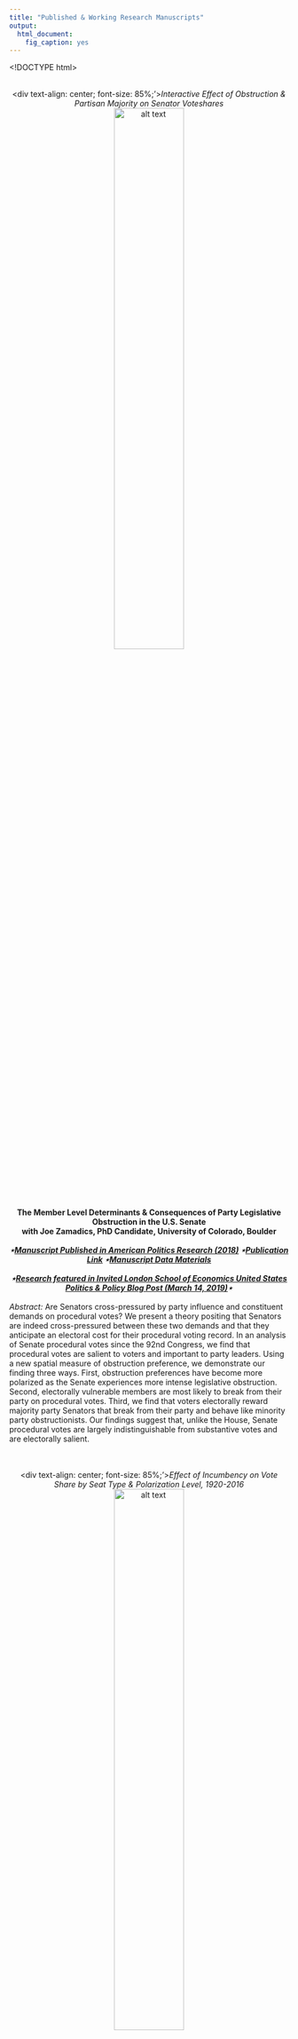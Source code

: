 ```yaml
---
title: "Published & Working Research Manuscripts"
output: 
  html_document: 
    fig_caption: yes
---
```

<style>
  .column-left{
    float: left;
    width: 40%;
    text-align: left;
  }
.column-right{
  float: right;
  width: 40%;
  text-align: left;
}
</style>

<!DOCTYPE html>
<html>
<meta name="viewport" content="width=device-width, initial-scale=1">
<style>
/* On smaller screens, decrease text size */
@media only screen and (max-width: 300px) {
  .text {font-size: 11px}
}
</style>
</html> 

<script>
  (function(i,s,o,g,r,a,m){i['GoogleAnalyticsObject']=r;i[r]=i[r]||function(){
  (i[r].q=i[r].q||[]).push(arguments)},i[r].l=1*new Date();a=s.createElement(o),
  m=s.getElementsByTagName(o)[0];a.async=1;a.src=g;m.parentNode.insertBefore(a,m)
  })(window,document,'script','https://www.google-analytics.com/analytics.js','ga');

  ga('create', 'UA-100362112-1', 'auto');
  ga('send', 'pageview');

</script>

  <style type="text/css">

h1.title {
  color: DarkRed;
  text-align: center;
}
</style>
<br/>
<br/>
<center>
  <div text-align: center; font-size: 85%;'>*Interactive Effect of Obstruction & Partisan Majority on Senator Voteshares* <br>
![alt text](/Users/carlosalgara/Dropbox/Github_Website/calgara.github.io/figures/obstruction.png "Obstruction Dynamics"){ width=50% }

</center><br/>
<center> **The Member Level Determinants \& Consequences of Party Legislative Obstruction in the U.S. Senate** </center>
<center> **with Joe Zamadics, PhD Candidate, University of Colorado, Boulder** </center><br/>
<center> ***$\star$[Manuscript Published in American Politics Research (2018)](https://journals.sagepub.com/doi/10.1177/1532673X18812403) $\star$[Publication Link](https://journals.sagepub.com/doi/10.1177/1532673X18812403) $\star$[Manuscript Data Materials](mailto:calgara@ucdavis.edu)*** </center><br/>
<center> ***$\star$[Research featured in Invited London School of Economics United States Politics \& Policy Blog Post (March 14, 2019)](http://bit.ly/2ChBLYg)$\star$***
</center><br/>
  *Abstract:*	Are Senators cross-pressured by party influence and constituent demands on procedural votes? We present a theory positing that Senators are indeed cross-pressured between these two demands and that they anticipate an electoral cost for their procedural voting record. In an analysis of Senate procedural votes since the 92nd Congress, we find that procedural votes are salient to voters and important to party leaders. Using a new spatial measure of obstruction preference, we demonstrate our finding three ways. First, obstruction preferences have become more polarized as the Senate experiences more intense legislative obstruction. Second, electorally vulnerable members are most likely to break from their party on procedural votes. Third, we find that voters electorally reward majority party Senators that break from their party and behave like minority party obstructionists. Our findings suggest that, unlike the House, Senate procedural votes are largely indistinguishable from substantive votes and are electorally salient.  
<br/>
<br/>
<center>
  <div text-align: center; font-size: 85%;'>*Effect of Incumbency on Vote Share by Seat Type & Polarization Level, 1920-2016* <br>
![alt text](/Users/carlosalgara/Dropbox/Github_Website/calgara.github.io/figures/mes_by_states_plot.png "Senate Election Dynamics"){ width=50% }

</center><br/>
<center> **The Conditioning Role of Polarization in U.S. Senate Election Outcomes: A Direct-Election Era & Voter-Level Analysis** </center><br/>
<center> ***$\star$[Manuscript Published in Electoral Studies (2019)](https://www.sciencedirect.com/science/article/pii/S0261379418301379) $\star$[Publication Link](https://www.sciencedirect.com/science/article/pii/S0261379418301379) $\star$[Manuscript Data Materials](mailto:calgara@ucdavis.edu)*** </center><br/>
          *Abstract:* Recent work finds that a decline in the incumbency advantage coincides with the rise of partisanship as a determinant of congressional electoral outcomes. While this work updates our view of congressional elections, it is unclear if this holds in the more candidate-centered and high-information electoral context of the U.S. Senate. In this paper, I address these two considerations by evaluating a theory positing that polarization conditions the influence of incumbency and partisanship as Senate election determinants. Using data on the entire direct-election Senate era and survey data, this paper finds that: (1) polarization provides a partisan advantage for candidates running in states in which they are members of the partisan majority and (2) polarization positively conditions the incumbency advantage for Senators representing states that favor the other party. These findings suggest that Senators may still successfully cultivate a personal brand in the face of growing ideological differences between the parties.  
<br/>
<br/>
<center>
  <div text-align: center; font-size: 85%;'>*Distribution of 2016 Federal Election Candidate Positions* <br>
![alt text](/Users/carlosalgara/Dropbox/Github_Website/calgara.github.io/figures/candidate_stimuli_placements_lines.png "House & Senate Candidate Positions"){ width=60% }
</center><br/>
<center> **The Distorting Effects of Racial Animus on Proximity Voting in the 2016 Elections** </center>
<center> **with Isaac Hale, PhD Candidate, University of California, Davis** </center><br/>
<center> ***$\star$[Manuscript Published in Electoral Studies (2019)](https://www.sciencedirect.com/science/article/pii/S0261379418302774) $\star$[Publication Link](https://www.sciencedirect.com/science/article/pii/S0261379418302774) $\star$[Manuscript Data Materials](mailto:calgara@ucdavis.edu)***</center><br/>
<center> ***$\star$[Research featured in The New York Times (Feb. 27, 2019): The Deepening `Racialization' of American Politics](https://www.nytimes.com/2019/02/27/opinion/trump-obama-race.html)$\star$***
</center><br/>
          *Abstract:* While the use of racial appeals by the 2016 Trump campaign is indisputable, researchers are actively debating their precise role in influencing voter behavior in the election. We seek to expand upon existing research which finds that racial animus electorally benefited the Trump campaign. We examine to what extent those benefits redounded to GOP candidates down-ballot and whether racial animus distorted ideological proximity voting in the 2016 election. We find that racial animus among voters helped Republicans at multiple ballot levels and that higher levels of racial animus distorted correct proximity voting among voters ideologically closest to the Democratic candidate. Our findings suggest that high salience campaign appeals on race at the presidential level can influence elections for the House and Senate. We also provide evidence that the process of racial partisan realignment is incomplete, as some white voters still vote incongruously with their ideology due to racial animus.  
<br/>
<br/>
<center>
  <div text-align: center; font-size: 10%;'>*Average Country & Website World Wide Web Information Networks, 9/1/2015 - 1/30/2017*<br>
  <br/>
![alt text](/Users/carlosalgara/Dropbox/Github_Website/calgara.github.io/figures/third_quartile_graph_fullnetwork_color.png "County Network"){ width=45% } 
![alt text](/Users/carlosalgara/Dropbox/Github_Website/calgara.github.io/figures/third_quartile_graph_fullnetwork_websites_color.png "Website Network"){ width=45% }
</center><br/>
<center> **Diachronic Equivalence: An Examination of the International News Network** </center>
<center> **with [George Barnett](http://communication.ucdavis.edu/people/gbarnett), Distinguished Professor of Communications, University of California, Davis** </center><br/>
<center> ***$\star$[Manuscript Published in Social Network Analysis & Mining (2019)](https://link.springer.com/article/10.1007/s13278-019-0549-y) $\star$[Publication Link](https://link.springer.com/article/10.1007/s13278-019-0549-y) $\star$[Manuscript Data Materials](mailto:calgara@ucdavis.edu)*** </center><br/>
          *Abstract:* Barabási (2014) argues that a significant proportion of nodes can be randomly removed from any scale-free network without it breaking apart. Gao, Barzel and Barabási (2016) suggest that three additional properties of networks, density, heterogeneity and symmetry, facilitate their ability to adjust their activities to retain functionality in times of stress.  Barnett and Jiang (2016) examined the World Wide Web and found that while there are changes in the use of individual websites in this scale-free network due to weekly cycles in viewing specific websites, extreme events as well as other social and cultural events, the overall network is remarkably stable. This paper suggests an additional property, the structural equivalence of nodes that facilitates network stability.  Further, it differentiates between two forms of equivalence, synchronous or structural equivalence, and diachronic equivalence, which indicates that two nodes’ position in a network change over time in a similar manner. A subset of the World Wide Web, the international news network is examined to demonstrate these notions. Daily data on the use of the world’s 44 most frequently visited news websites by 118 countries were mined over the 17 month period September 1, 2015 to January 30, 2017, to create a longitudinal two-mode network (countries and websites).  The results suggest that individual structurally and diachronic equivalent nodes may be removed from both the international and website networks without impacting how the network changes over time.  
<br/>
<br/>
<center>
  <div text-align: center; font-size: 10%;'>*Geographic Neighborhood profile for IA-2, 114th Congress & Particularistic Policy Bill Cosponsorship Network, 93rd U.S. Senate*<br>
<br/>
![alt text](/Users/carlosalgara/Dropbox/Github_Website/calgara.github.io/figures/IA_2_map_example_of_main_iv.png "IA-2 Geo Profile"){ width=45% } 
![alt text](/Users/carlosalgara/Dropbox/Github_Website/calgara.github.io/figures/senate_particularistic_network_93_congress.png.png "Particularistic Network"){ width=45% }


</center><br/>
<center> **The Influence of Partisan Polarization and Geographic Neighborhood Context on Congressional Cosponsorship Policy Networks** </center>
<center> **with Ross Butters, PhD Candidate, University of California, Davis** </center><br/>
<center> ***$\star$Manuscript Prepared for 2018 PolNet Annual Meeting Panel $\star$[Working Manuscript Draft](PolNet2018_Algara_Butters_Prelim_Abstract.pdf) $\star$[Manuscript Data Materials](mailto:calgara@ucdavis.edu)*** </center><br/>
          *Abstract:* The classical "Textbook Theory" of Congress posits that legislators are relatively autonomous actors who work together on a bipartisan basis to maximize their probability of re-election (Shepsle 1989). This classical district-centered theory of Congress posits that legislators are motivated to engage in bipartisan legislative behavior and work together by the geographical similarity of their respective districts. Congressional scholars have largely cast doubt on the importance of district-centered considerations to inform the behavior of legislators, shifting the focus to partisan-centered preferences (Rohde 1991, Cox & McCubbins 1993, 2005). Moreover, while scholars have debated these theories, they have said relatively little about the salience of these theories across varying policy issues. Using the distinct expression of legislative behavior provide by bill co-sponsorship and geographic proximity methods we explore the extent to which district similarity influences how legislators work together in the Congressional network across varying degrees of partisan polarization. Treating Congress as a series of distinct policy networks and using exponential random graph models (ERGM), we evaluate a theory arguing that geographic proximity is a salient predictor of legislator cooperation in district-centered policy domains (i.e. agriculture, land management), even during the hyper-partisan contemporary Congress.  
<br/>
<br/>
<center>
  <div text-align: center; font-size: 10%;'>*Partisanship of Senate Press Event Participation & Effect of Party on Strategic Legislative Collaboration*<br>
<br/>
![alt text](/Users/carlosalgara/Dropbox/Github_Website/calgara.github.io/figures/number_press_events_by_party_percentage.png "Partisanship Events"){ width=45% } 
![alt text](/Users/carlosalgara/Dropbox/Github_Website/calgara.github.io/figures/senate_press_event_additive_model_coefficients_party_effect.png "Party Effect"){ width=45% }


</center><br/>
<center> **Who Goes Public with Whom? A Network Analysis of U.S. Senate Press Events**  </center><br/>
<center> ***$\star$Working Manuscript in Preperation $\star$[Working Manuscript Draft](APSA2018_Senate_Collaboration.pdf) $\star$[Manuscript Data Materials](mailto:calgara@ucdavis.edu)*** </center><br/>
          *Abstract:* This paper explores the extent to which shared legislator characteristics--in particular, partisanship, representing the same constituency, and sitting on one or more of the same committees--influence legislators' decisions to collaborate with their colleagues on a given issue.  To do so, we employ network analysis.  Previous studies that have done this have largely focused on bill co-sponsorship and roll-call voting.  We argue that such measures, while informative, do not sufficiently capture the high-profile strategic choices that legislators make, and so instead employ a little-used comprehensive dataset that documents all U.S. Senate press events held between 1979 and 1999, as well as between 2003 and 2009, including all of the particular senators who attended each event.  When we look at senator dyads, we find that shared party is the strongest predictor of whether two senators choose to appear at the same event and this effect increases over the time series.  As to whether shared constituency and committee membership predicts public collaboration, the evidence is more mixed, with the strength of these institutional variables attenuating over time.  Overall, our results mirror the increased levels of partisanship of the contemporary Senate that scholars have arrived at using other measures and demonstrate that such partisanship has largely erased the importance of institutional variables such as shared constituency and shared committee membership.   
<br/>
<br/>
<center>
  <div text-align: center; font-size: 85%;'>*Distribution of Ideological Divergence between District & Partisan Medians* <br>
![alt text](/Users/carlosalgara/Dropbox/Github_Website/calgara.github.io/figures/median_partisan_divergence_by_chamber.png "District-Member Divergence"){ width=50% }
</center><br/>
<center> **Legislative Signaling or Random Error? An Analysis of Spatially Incorrect Voting in Congress** </center>
<center> **with Joe Zamadics, PhD Candidate, University of Colorado, Boulder** </center><br/>
<center> ***$\star$Working Manuscript in Preparation $\star$[Working Manuscript Draft](Congressional_Incorrect_voting_Algara_Zamadics.pdf) $\star$[Manuscript Data Materials](mailto:calgara@ucdavis.edu)*** </center><br/>
          *Abstract:* Theoretical and empirical models of congressional voting assumes that legislators vote with the sole purpose to move policy closer to their ideologically ideal point, with the most prominent being the NOMINATE model. While NOMINATE correctly classifies the vast majority of votes cast by members of Congress, a significant number of votes are misclassified and coded as spatial error. The literature on congressional voting assumes this error to be random and idiosyncratic across members. We dispute this conventional notion and argue that spatial error in congressional is not random, but rather systematic across members. We present a theory positing that spatial error is more likely on roll-call votes tackling salient policy issues and among members representing districts with greater ideological divergence between the median voter and the member's primary election constituency. Using Aldrich-McKelvey scaling to place legislators and constituencies in the same ideological common space, we find support for our theory. We attribute this finding to the greater electoral uncertainty faced by ideological moderates and members representing districts with greater ideological divergence between key constituencies. Our findings have implications for the NOMINATE model, the nature of spatial error in legislative voting, and the electoral cross-pressures faced by legislators.  
<br/>
<br/>
<center>
  <div text-align: center; font-size: 85%;'>*Quarterly Generic Ballot Differential between the Majority & Minority Party, 1962-2016* <br>
![alt text](/Users/carlosalgara/Dropbox/Github_Website/calgara.github.io/figures/maj_generic_ballot_diff_roper.png "Generic Ballot"){ width=50% }
</center><br/>
<center> **The Influence of Partisan Conflict & Policy Responsiveness on Majority Party Electoral Fortunes \& Congressional Job Performance: A Time-Series Approach** </center>
<center> **with Tzu-Ping Liu, PhD Candidate, University of California, Davis** </center><br/>
<center> ***$\star$Working Manuscript in Preparation $\star$[Working Manuscript Draft](WPSA2017_Algara_Liu_Draft1.pdf) $\star$[Manuscript Data Materials](mailto:calgara@ucdavis.edu)*** </center><br/>
          *Abstract:* Recent work suggests that the aggregate approval rating of the U.S. Congress is a function of both policy responsiveness by the institution and the level of partisan conflict between both parties. However, standing models of the role of partisan conflict and policy responsiveness in congressional approval focus on Congress as a collective institution, rather than distinguishing between the legislative parties. In this paper, we specify a model which posits that policy responsiveness and partisan conflict not only influence approval of Congress as a whole, but also have differing effects on the electoral standing of the majority party in their relative generic ballot advantage to the minority party. We argue that partisan conflict decreases the generic congressional ballot advantage for the majority party and the approval rating of Congress as a collective institution. We also argue that policy responsiveness by Congress to the national mood raises the electoral standing of the majority party and the collective approval of Congress. Using a unique dataset of quarterly congressional approval and congressional generic ballot differentials from 1969 to 2016, we provide a comprehensive test of our model during varying periods of congressional polarization.  
<br/>
<br/>
<center>
  <div text-align: center; font-size: 85%;'>*Percentage of Senators Representing States That Lean Towards*
    <div text-align: center; font-size: 85%;'>*the Opposing Party During the Direct-Election Era, 1914-2016* <br>
![alt text](/Users/carlosalgara/Dropbox/Github_Website/calgara.github.io/figures/years_outpartisan_seats_percentage.png "Declining Out-party Senators"){ width=50% }
</center><br/>
<center> **The Influence of Incumbency, Partisanship, Candidate Quality \& National Tides in U.S. Senate Elections, 1914-2016** </center><br/>
<center> ***$\star$Working Manuscript in Preparation $\star$[Working Manuscript Draft](August2017_Nationalization_Senate_Elections_Algara.pdf) $\star$[Manuscript Data Materials](mailto:calgara@ucdavis.edu)*** </center><br/>
          *Abstract:* Relative to elections for the U.S. House, little is known about what influences outcomes for the U.S. Senate. While standing models of congressional election outcomes have been applied to the Senate, many of these models fail to account for salient variables, such as candidate quality, or focus their analysis on elections during the candidate-centered era. In this paper, I specify a comprehensive model of Senate election outcomes which focuses on four salient predictors of electoral outcomes: national partisan tides, incumbency, state partisanship, and candidate quality. I then evaluate this model using a novel dataset containing every Senate race since the adoption of the 17th amendment in 1913. Congruent with recent findings in the U.S. House, the model finds evidence that Senate elections are becoming more partisan-centered at the expense of a candidate quality advantage. On the other hand, and contrary to recent studies, the model finds evidence of an incumbency advantage increase in contemporary Senate elections. However, this increase in the incumbency advantage corresponds to a decline in the pivotal role of incumbency in determining Senate election outcomes during a more partisan-centered period of elections. I conclude by showing that Senate elections are becoming more nationalized and president-centered contests.  
<br/>
<br/>
<center>
  <div text-align: center; font-size: 85%;'>*Distribution of Indicators of Pro-Lobby Support, 114^th^ Congress* <br>
![alt text](/Users/carlosalgara/Dropbox/Github_Website/calgara.github.io/figures/lobby_counts.png "Lobby Counts"){ width=50% }
</center><br/>
<center> **The U.S. Congress and the Israeli Lobby: An Analysis of the Determinants of Congressional Support for Iranian Sanctions** </center>
<center> **with Evan Sandlin, PhD Candidate, University of California, Davis** </center><br/>
<center> ***$\star$Working Manuscript in Preparation $\star$[Working Manuscript Draft](MPSA2017_Sandlin_Algara_Abstract.pdf) $\star$[Manuscript Data Materials](mailto:calgara@ucdavis.edu)*** </center><br/>
      *Abstract:* Since the late 1960's the US has maintained a relationship with Israel that is largely unprecedented in the history of US foreign policy. The United States Senate plays a role in maintaining this relationship and plays an essential constitutional role in foreign policymaking generally. Previous work on the determinants of congressional support of foreign policy initiatives focuses on the electoral connection, emphasizing a role for constituent-based variables when determining a Senator’s foreign policy votes. However this limited scholarship fails to account for a legislator's perception of the national interest and how this influences their foreign policy positions. Additionally, Mearsheimer and Walt (2007) note that the "Israel Lobby" sways US foreign policy but the extent of this influence on congress is unclear. Using the salient case of U.S. sanctions against Iran, this paper explores the role of constituent-level and elite level variables in determining an individual Senator's acquiescence to the ``pro-Israel'' position. These findings have implications for causes of the continued strength of the US-Israel relationship as well as implications for the determinants of congressional foreign policy positions more broadly.  
<br/>
  <p>Copyright &copy; 2017 by Carlos Algara. Made with [RStudio](https://www.rstudio.com).</p>
